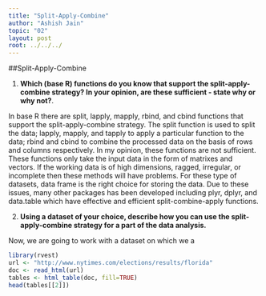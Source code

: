 ```yaml
---
title: "Split-Apply-Combine"
author: "Ashish Jain"
topic: "02"
layout: post
root: ../../../
---
```


##Split-Apply-Combine

1. **Which (base R) functions do you know that support the split-apply-combine strategy? In your opinion, are these sufficient - state why or why not?**.

In base R there are split, lapply, mapply, rbind, and cbind functions that support the split-apply-combine strategy. The split function is used to split the data; lapply, mapply, and tapply to apply a particular function to the data; rbind and cbind to combine the processed data on the basis of rows and columns respectively. In my opinion, these functions are not sufficient. These functions only take the input data in the form of matrixes and vectors. If the working data is of high dimensions, ragged, irregular, or incomplete then these methods will have problems. For these type of datasets, data frame is the right choice for storing the data. Due to these issues, many other packages has been developed including plyr, dplyr, and data.table which have effective and efficient split-combine-apply functions. 

2. **Using a dataset of your choice, describe how you can use the split-apply-combine strategy for a part of the data analysis.**

Now, we are going to work with a dataset on which we a

```r
library(rvest)
url <- "http://www.nytimes.com/elections/results/florida"
doc <- read_html(url)
tables <- html_table(doc, fill=TRUE)
head(tables[[2]])
```